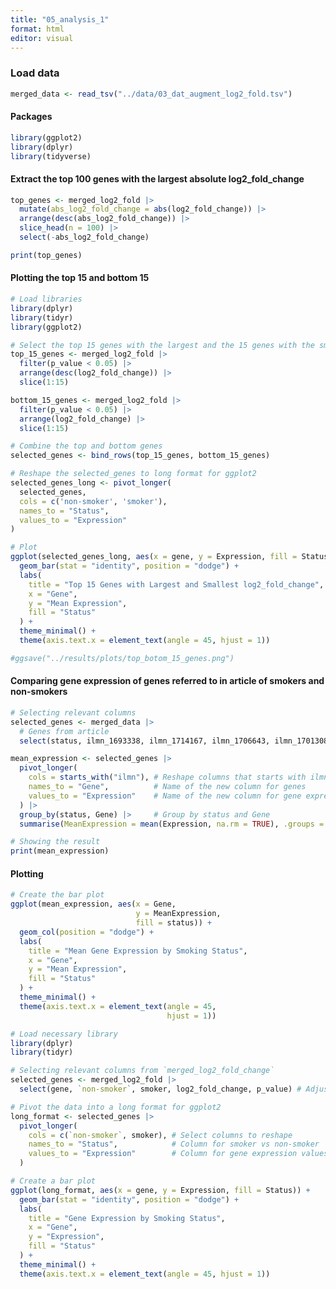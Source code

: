```yaml
---
title: "05_analysis_1"
format: html
editor: visual
---
```


### Load data

```r
merged_data <- read_tsv("../data/03_dat_augment_log2_fold.tsv")
```

#### Packages

```r
library(ggplot2)
library(dplyr)
library(tidyverse)
```

#### Extract the top 100 genes with the largest absolute log2_fold_change

```r
top_genes <- merged_log2_fold |>
  mutate(abs_log2_fold_change = abs(log2_fold_change)) |> 
  arrange(desc(abs_log2_fold_change)) |>
  slice_head(n = 100) |>
  select(-abs_log2_fold_change) 

print(top_genes)

```

#### Plotting the top 15 and bottom 15

```r
# Load libraries
library(dplyr)
library(tidyr)
library(ggplot2)

# Select the top 15 genes with the largest and the 15 genes with the smallest
top_15_genes <- merged_log2_fold |>
  filter(p_value < 0.05) |> 
  arrange(desc(log2_fold_change)) |>
  slice(1:15)

bottom_15_genes <- merged_log2_fold |>
  filter(p_value < 0.05) |> 
  arrange(log2_fold_change) |>
  slice(1:15)

# Combine the top and bottom genes
selected_genes <- bind_rows(top_15_genes, bottom_15_genes)

# Reshape the selected_genes to long format for ggplot2
selected_genes_long <- pivot_longer(
  selected_genes, 
  cols = c('non-smoker', 'smoker'), 
  names_to = "Status", 
  values_to = "Expression"
)

# Plot
ggplot(selected_genes_long, aes(x = gene, y = Expression, fill = Status)) +
  geom_bar(stat = "identity", position = "dodge") +
  labs(
    title = "Top 15 Genes with Largest and Smallest log2_fold_change",
    x = "Gene",
    y = "Mean Expression",
    fill = "Status"
  ) +
  theme_minimal() +
  theme(axis.text.x = element_text(angle = 45, hjust = 1))

#ggsave("../results/plots/top_botom_15_genes.png")


```

#### Comparing gene expression of genes referred to in article of smokers and non-smokers

```r
# Selecting relevant columns
selected_genes <- merged_data |> 
  # Genes from article
  select(status, ilmn_1693338, ilmn_1714167, ilmn_1706643, ilmn_1701308, ilmn_1785272, ilmn_1717163, ilmn_1805543, ilmn_1779558)

mean_expression <- selected_genes |> 
  pivot_longer(
    cols = starts_with("ilmn"), # Reshape columns that starts with ilmn
    names_to = "Gene",          # Name of the new column for genes
    values_to = "Expression"    # Name of the new column for gene expressions
  ) |> 
  group_by(status, Gene) |>     # Group by status and Gene
  summarise(MeanExpression = mean(Expression, na.rm = TRUE), .groups = "drop")

# Showing the result
print(mean_expression)
```

#### Plotting

```r

# Create the bar plot
ggplot(mean_expression, aes(x = Gene, 
                            y = MeanExpression, 
                            fill = status)) +
  geom_col(position = "dodge") +
  labs(
    title = "Mean Gene Expression by Smoking Status",
    x = "Gene",
    y = "Mean Expression",
    fill = "Status"
  ) +
  theme_minimal() +
  theme(axis.text.x = element_text(angle = 45, 
                                   hjust = 1))

```

```r
# Load necessary library
library(dplyr)
library(tidyr)

# Selecting relevant columns from `merged_log2_fold_change`
selected_genes <- merged_log2_fold |> 
  select(gene, `non-smoker`, smoker, log2_fold_change, p_value) # Adjust columns as needed

# Pivot the data into a long format for ggplot2
long_format <- selected_genes |> 
  pivot_longer(
    cols = c(`non-smoker`, smoker), # Select columns to reshape
    names_to = "Status",            # Column for smoker vs non-smoker
    values_to = "Expression"        # Column for gene expression values
  )

# Create a bar plot
ggplot(long_format, aes(x = gene, y = Expression, fill = Status)) +
  geom_bar(stat = "identity", position = "dodge") +
  labs(
    title = "Gene Expression by Smoking Status",
    x = "Gene",
    y = "Expression",
    fill = "Status"
  ) +
  theme_minimal() +
  theme(axis.text.x = element_text(angle = 45, hjust = 1))

```
